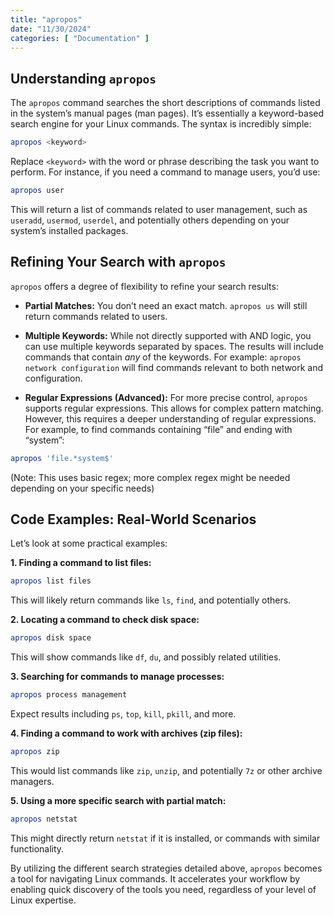 ```yaml
---
title: "apropos"
date: "11/30/2024"
categories: [ "Documentation" ]
---
```

## Understanding `apropos`

The `apropos` command searches the short descriptions of commands listed in the system's manual pages (man pages).  It's essentially a keyword-based search engine for your Linux commands.  The syntax is incredibly simple:


```bash
apropos <keyword>
```

Replace `<keyword>` with the word or phrase describing the task you want to perform.  For instance, if you need a command to manage users, you'd use:

```bash
apropos user
```

This will return a list of commands related to user management, such as `useradd`, `usermod`, `userdel`, and potentially others depending on your system's installed packages.


## Refining Your Search with `apropos`

`apropos` offers a degree of flexibility to refine your search results:

* **Partial Matches:**  You don't need an exact match.  `apropos us` will still return commands related to users.

* **Multiple Keywords:** While not directly supported with AND logic, you can use multiple keywords separated by spaces.  The results will include commands that contain *any* of the keywords.  For example:  `apropos network configuration` will find commands relevant to both network and configuration.

* **Regular Expressions (Advanced):**  For more precise control, `apropos` supports regular expressions.  This allows for complex pattern matching.  However, this requires a deeper understanding of regular expressions.  For example, to find commands containing "file" and ending with "system":

```bash
apropos 'file.*system$'
```
(Note: This uses basic regex; more complex regex might be needed depending on your specific needs)

## Code Examples: Real-World Scenarios

Let's look at some practical examples:

**1. Finding a command to list files:**

```bash
apropos list files
```

This will likely return commands like `ls`, `find`, and potentially others.


**2. Locating a command to check disk space:**

```bash
apropos disk space
```

This will show commands like `df`, `du`, and possibly related utilities.


**3. Searching for commands to manage processes:**

```bash
apropos process management
```

Expect results including `ps`, `top`, `kill`, `pkill`, and more.


**4.  Finding a command to work with archives (zip files):**

```bash
apropos zip
```

This would list commands like `zip`, `unzip`, and potentially `7z` or other archive managers.


**5. Using a more specific search with partial match:**

```bash
apropos netstat
```

This might directly return `netstat` if it is installed, or commands with similar functionality.


By utilizing the different search strategies detailed above, `apropos` becomes a tool for navigating Linux commands. It accelerates your workflow by enabling quick discovery of the tools you need, regardless of your level of Linux expertise.


